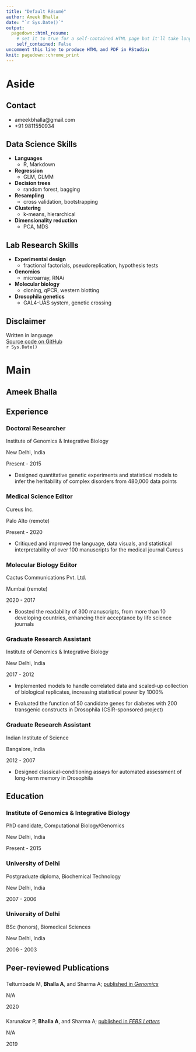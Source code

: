 ```yaml
---
title: "Default Résumé"
author: Ameek Bhalla
date: "`r Sys.Date()`"
output:
  pagedown::html_resume:
    # set it to true for a self-contained HTML page but it'll take longer to render
    self_contained: False
uncomment this line to produce HTML and PDF in RStudio:
knit: pagedown::chrome_print
---
```


Aside
================================================================================


<!-- ![Lijia Yu](https://avatars1.githubusercontent.com/u/895125?s=400&v=4){width=80%} -->


Contact {#contact}
--------------------------------------------------------------------------------

* <i class="fa fa-envelope"></i> ameekbhalla@gmail.com
<!-- * <i class="fa fa-linkedin"></i> [linkedin.com/in/ameekbhalla](https://linkedin.com/in/ameekbhalla) -->
<!-- * <i class="fa fa-github"></i> [github.com/ameekbhalla](https://github.com/ameekbhalla) -->
* <i class="fa fa-phone"></i> +91 9811550934


<!-- <i class="fa fa-laptop-code"></i> Data Science Skills -->
Data Science Skills {data-icon=laptop}
--------------------------------------------------------------------------------
<!-- | | | | -->
<!-- |-|-|-| -->
<!-- |__Languages__| R, Markdown, Bash | -->
<!-- |__Regression__| GLMM |   -->
<!-- |__Decision trees__| random forest, bagging |   -->
<!-- |__Resampling__| cross validation, bootstrap |   -->
<!-- |__Clustering__| k-means, hierarchical |   -->
<!-- |__Dimensionality reduction__| PCA, MDS |   -->

* __Languages__
  + R, Markdown
* __Regression__
  + GLM, GLMM
* __Decision trees__
  + random forest, bagging
* __Resampling__
  + cross validation, bootstrapping 
* __Clustering__
  + k-means, hierarchical
* __Dimensionality reduction__
  + PCA, MDS

<!-- <i class="fa fa-microscope"></i> Lab Research Skills -->
Lab Research Skills {data-icon=flask}
--------------------------------------------------------------------------------
<!-- | | | | -->
<!-- |-|-|-| -->
<!-- |__Experimental design__| fractional factorials, pseudoreplication, hypothesis tests | -->
<!-- |__Genomics__| microarray, RNAi | -->
<!-- |__Molecular biology__| cloning, qPCR, western blotting | -->
<!-- |__Drosophila genetics__| GAL4-UAS system, genetic crossing | -->

* __Experimental design__
  + fractional factorials, pseudoreplication, hypothesis tests
* __Genomics__
  + microarray, RNAi
* __Molecular biology__
  + cloning, qPCR, western blotting
* __Drosophila genetics__
  + GAL4-UAS system, genetic crossing

<!-- Interests {data-icon=pencil-ruler} -->
<!-- -------------------------------------------------------------------------------- -->
<!-- __Popular science__: evolutionary biology, personality psychology -->
<!-- __Philosophy__: critical rationalism -->
<!-- __Communication__: clear writing, data visualization -->


Disclaimer {#disclaimer}
--------------------------------------------------------------------------------

<!-- Résumé  -->
Written in <i class="fab fa-r-project"></i> language  
[Source code on GitHub](https://github.com/ameekbhalla/cv)   
`r Sys.Date()`


Main
================================================================================

Ameek Bhalla {#title}
--------------------------------------------------------------------------------

<!-- ### Currently searching for a PhD student position -->

<!-- Please note that this is a *real* resume, and I'm really looking for a PhD -->
<!-- student position at the moment. I made this resume because Yihui asked me -->
<!-- if I'd like to test the __pagedown__ package with my resume. If you are -->
<!-- interested in my background and skills, please feel free to contact me. -->


Experience {data-icon=suitcase}
--------------------------------------------------------------------------------

### Doctoral Researcher

Institute of Genomics & Integrative Biology

New Delhi, India

Present - 2015

<!-- * Designed quantitative genetic experiments experiments and statistical models (to infer the heritability of) (to quantify the variation in) complex disorders from data encompassing multiple treatment groups, time points, replicates, and 20000 genes   -->

* Designed quantitative genetic experiments and statistical models to infer the heritability of complex disorders from 480,000 data points

### Medical Science Editor

Cureus Inc.

Palo Alto
(remote)

Present - 2020

<!-- * Critiqued and improved the language, data visuals, and statistical interpretability of 100 systematic meta-reviews, original research articles, and case reports for the medical journal Cureus to make them accessible to lay readers -->

* Critiqued and improved the language, data visuals, and statistical interpretability of over 100 manuscripts for the medical journal Cureus

### Molecular Biology Editor

Cactus Communications Pvt. Ltd.

Mumbai (remote)

2020 - 2017

<!-- * Boosted the readability of 300 academic manuscripts written by non-native English speakers (from more than 10 developing countries), enhancing their acceptance by life science journals -->
<!-- journals of genetics, molecular biology, and biochemistry  -->
* Boosted the readability of 300 manuscripts, from more than 10 developing countries, enhancing their acceptance by life science journals

### Graduate Research Assistant

Institute of Genomics & Integrative Biology

New Delhi, India

2017 - 2012

<!-- * Implemented mixed-effects models to handle correlated data and scaled-up collection of biological replicates, leading to an increase in the sample size by 1000% -->
* Implemented models to handle correlated data and scaled-up collection of biological replicates, increasing statistical power by 1000%

<!-- * Reduced false positives by implementing mixed-effects models to handle correlated data  -->
<!-- * Scaled-up generation of biological replicates and processing of metabolic assays, increasing sample size by 1000% -->

<!-- * Evaluated the function of 50 candidate genes for diabetes by performing RNA interference with 200 transgenic constructs in Drosophila (CSIR-sponsored project) -->
* Evaluated the function of 50 candidate genes for diabetes with 200 transgenic constructs in Drosophila (CSIR-sponsored project)

### Graduate Research Assistant

Indian Institute of Science

Bangalore, India

2012 - 2007

<!-- * Designed classical-conditioning assays to evaluate the effect of candidate genes for Alzheimer's disease on long-term memory in Drosophila  -->

<!-- * Designed classical-conditioning assays of long-term memory to evaluate candidate genes for Alzheimer's disease in Drosophila  -->

* Designed classical-conditioning assays for automated assessment of long-term memory in Drosophila 


Education {data-icon=graduation-cap}
--------------------------------------------------------------------------------

### Institute of Genomics & Integrative Biology

PhD candidate, Computational Biology/Genomics

New Delhi, India

Present - 2015

<!-- ### Punjab Technical University -->

<!-- MSc, Biotechnology -->

<!-- New Delhi, India -->

<!-- 2013 -->

### University of Delhi

Postgraduate diploma, Biochemical Technology

New Delhi, India

2007 - 2006

### University of Delhi

BSc (honors), Biomedical Sciences

New Delhi, India

2006 - 2003


Peer-reviewed Publications {data-icon=book}
--------------------------------------------------------------------------------

###
<!-- A line break was introduced in the following title to force "with" into the next line  -->
<!-- [Paternal inheritance of diet induced metabolic traits correlates <br /> with germline regulation of diet induced coding gene expression](https://doi.org/10.1016/j.ygeno.2019.04.008)   -->
<!-- Teltumbade M, __Bhalla A__, and Sharma A. Genomics, 112(1):567-573. -->

Teltumbade M, __Bhalla A__, and Sharma A; [published in *Genomics*](https://doi.org/10.1016/j.ygeno.2019.04.008)

N/A

2020



### 
<!-- [Transgenerational inheritance of cold temperature response in Drosophila](https://doi.org/10.1002/1873-3468.13343)   -->
<!-- Karunakar P, __Bhalla A__, Sharma A. FEBS Letters, 593(6):594-600. -->

Karunakar P, __Bhalla A__, and Sharma A; [published in *FEBS Letters*](https://doi.org/10.1002/1873-3468.13343)

N/A

2019

